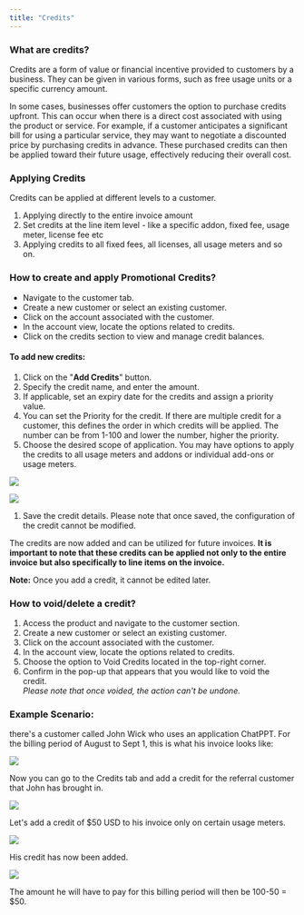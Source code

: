 ```yaml
---
title: "Credits"
---
```


### What are credits?

Credits are a form of value or financial incentive provided to customers by a business. They can be given in various forms, such as free usage units or a specific currency amount. 

In some cases, businesses offer customers the option to purchase credits upfront. This can occur when there is a direct cost associated with using the product or service. For example, if a customer anticipates a significant bill for using a particular service, they may want to negotiate a discounted price by purchasing credits in advance. These purchased credits can then be applied toward their future usage, effectively reducing their overall cost.

### Applying Credits

Credits can be applied at different levels to a customer. 

1. Applying directly to the entire invoice amount
2. Set credits at the line item level - like a specific addon, fixed fee, usage meter, license fee etc
3. Applying credits to all fixed fees, all licenses, all usage meters and so on.

### How to create and apply Promotional Credits?

* Navigate to the customer tab.
* Create a new customer or select an existing customer.
* Click on the account associated with the customer.
* In the account view, locate the options related to credits.
* Click on the credits section to view and manage credit balances.

#### To add new credits:

1. Click on the "**Add Credits**" button.
2. Specify the credit name, and enter the amount.
3. If applicable, set an expiry date for the credits and assign a priority value.
4. You can set the Priority for the credit. If there are multiple credit for a customer, this defines the order in which credits will be applied. The number can be from 1-100 and lower the number, higher the priority.
5. Choose the desired scope of application. You may have options to apply the credits to all usage meters and addons or individual add-ons or usage meters.

![](docs/images/fcba04a-image.png)

![](docs/images/927ead8-image.png) 
1. Save the credit details. Please note that once saved, the configuration of the credit cannot be modified.

The credits are now added and can be utilized for future invoices. **It is important to note that these credits can be applied not only to the entire invoice but also specifically to line items on the invoice.**

**Note:** Once you add a credit, it cannot be edited later. 

### How to void/delete a credit?

1. Access the product and navigate to the customer section.
2. Create a new customer or select an existing customer.
3. Click on the account associated with the customer.
4. In the account view, locate the options related to credits.
5. Choose the option to Void Credits located in the top-right corner.
6. Confirm in the pop-up that appears that you would like to void the credit.  
_Please note that once voided, the action can't be undone._

### Example Scenario:

there's a customer called John Wick who uses an application ChatPPT. For the billing period of August to Sept 1, this is what his invoice looks like: 

![](docs/images/8340df2-image.png) 

Now you can go to the Credits tab and add a credit for the referral customer that John has brought in. 

![](docs/images/ed48fa9-image.png)

Let's add a credit of $50 USD to his invoice only on certain usage meters. 

![](docs/images/2eb6b81-image.png) 

His credit has now been added. 

![](docs/images/b74b944-image.png)

The amount he will have to pay for this billing period will then be 100-50 = $50.